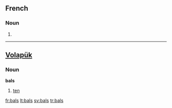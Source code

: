 ==French==

===Noun===
{{infl|fr|plural}} {{m|p}}

# {{plural of|bal|lang=French}}

----

==[[Volapük]]==

===Noun===
'''bals'''

# [[ten]]

[[fr:bals]]
[[lt:bals]]
[[sv:bals]]
[[tr:bals]]